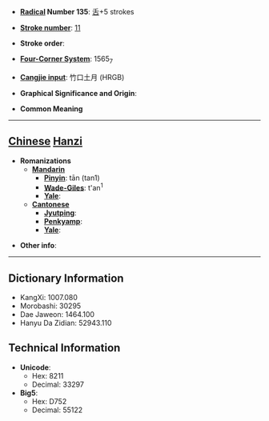 * '''[[Wiktionary:Chinese radical index| Radical]] Number 135''': [[Wiktionary:Chinese radical index 舌|舌]]+5 strokes

* '''[[Wiktionary:Chinese total strokes index|Stroke number]]''': [[Wiktionary:Chinese total strokes index 11|11]]

* '''Stroke order''': 

* '''[[Wiktionary:Chinese four corner index|Four-Corner System]]''': 1565<sub>7</sub>

* '''[[Wiktionary:Chinese Cangjie index|Cangjie input]]''': 竹口土月 (HRGB)

* '''Graphical Significance and Origin''': 

* '''Common Meaning'''

----

== [[Chinese]] [[Hanzi]] ==

* '''Romanizations'''
** '''[[Mandarin]]'''
*** '''[[Pinyin]]''': tān (tan1)
*** '''[[Wade-Giles]]''': t'an<sup>1</sup>
*** '''[[Yale]]''': 
** '''[[Cantonese]]'''
*** '''[[Jyutping]]''':
*** '''[[Penkyamp]]''': 
*** '''[[Yale]]''': 

* '''Other info''': 

----

== Dictionary Information ==

* KangXi: 1007.080
* Morobashi: 30295
* Dae Jaweon: 1464.100
* Hanyu Da Zidian: 52943.110

== Technical Information ==

* '''Unicode''':
** Hex: 8211
** Decimal: 33297
* '''Big5''':
** Hex: D752
** Decimal: 55122